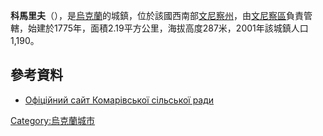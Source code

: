 {{coord|49|8|30|N|28|39|50|E|scale:30000|display=title}}

'''科馬里夫'''（{{lang-uk|Комарів}}），是[[烏克蘭|烏克蘭]]的城鎮，位於該國西南部[[文尼察州|文尼察州]]，由[[文尼察區|文尼察區]]負責管轄，始建於1775年，面積2.19平方公里，海拔高度287米，2001年該城鎮人口1,190。

==參考資料==
* [http://komariv.rada.info Офіційний сайт Комарівської сільської ради]{{dead link|date=2018年1月 |bot=InternetArchiveBot |fix-attempted=yes }}

{{Ukraine-geo-stub}}
[[Category:烏克蘭城市|Category:烏克蘭城市]]